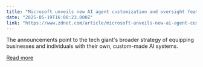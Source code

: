 ```yaml
---
title: "Microsoft unveils new AI agent customization and oversight features at Build 2025"
date: "2025-05-19T16:00:23.000Z"
link: "https://www.zdnet.com/article/microsoft-unveils-new-ai-agent-customization-and-oversight-features-at-build-2025/"
---
```


The announcements point to the tech giant's broader strategy of equipping businesses and individuals with their own, custom-made AI systems.

[Read more](https://www.zdnet.com/article/microsoft-unveils-new-ai-agent-customization-and-oversight-features-at-build-2025/)
